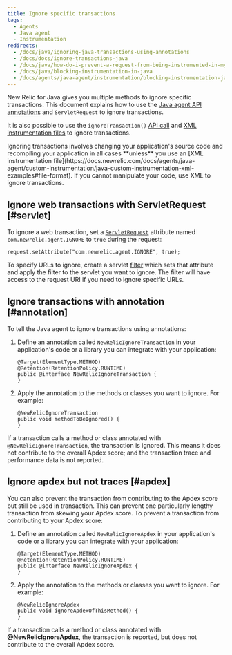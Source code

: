 ```yaml
---
title: Ignore specific transactions
tags:
  - Agents
  - Java agent
  - Instrumentation
redirects:
  - /docs/java/ignoring-java-transactions-using-annotations
  - /docs/docs/ignore-transactions-java
  - /docs/java/how-do-i-prevent-a-request-from-being-instrumented-in-my-java-server
  - /docs/java/blocking-instrumentation-in-java
  - /docs/agents/java-agent/instrumentation/blocking-instrumentation-java
---
```


New Relic for Java gives you multiple methods to ignore specific transactions. This document explains how to use the [Java agent API annotations](/docs/agents/java-agent/custom-instrumentation/java-agent-api) and `ServletRequest` to ignore transactions.

It is also possible to use the `ignoreTransaction()` [API call](http://newrelic.github.io/java-agent-api/javadoc/index.html?com/newrelic/api/agent/NewRelic.html) and [XML instrumentation files](/docs/agents/java-agent/custom-instrumentation/java-custom-instrumentation-xml-examples#file-format) to ignore transactions.

<Callout variant="important">
  Ignoring transactions involves changing your application's source code and recompiling your application in all cases **unless** you use an [XML instrumentation file](https://docs.newrelic.com/docs/agents/java-agent/custom-instrumentation/java-custom-instrumentation-xml-examples#file-format). If you cannot manipulate your code, use XML to ignore transactions.
</Callout>

## Ignore web transactions with ServletRequest [#servlet]

To ignore a web transaction, set a [`ServletRequest`](http://docs.oracle.com/javaee/6/api/javax/servlet/ServletRequest.html) attribute named `com.newrelic.agent.IGNORE` to `true` during the request:

```
request.setAttribute("com.newrelic.agent.IGNORE", true);
```

To specify URLs to ignore, create a servlet [filter](http://docs.oracle.com/javaee/6/api/javax/servlet/Filter.html) which sets that attribute and apply the filter to the servlet you want to ignore. The filter will have access to the request URI if you need to ignore specific URLs.

## Ignore transactions with annotation [#annotation]

To tell the Java agent to ignore transactions using annotations:

1. Define an annotation called `NewRelicIgnoreTransaction` in your application's code or a library you can integrate with your application:

   ```
   @Target(ElementType.METHOD)
   @Retention(RetentionPolicy.RUNTIME)
   public @interface NewRelicIgnoreTransaction {
   }
   ```
2. Apply the annotation to the methods or classes you want to ignore. For example:

   ```
   @NewRelicIgnoreTransaction
   public void methodToBeIgnored() {
   }
   ```

If a transaction calls a method or class annotated with `@NewRelicIgnoreTransaction`, the transaction is ignored. This means it does not contribute to the overall Apdex score; and the transaction trace and performance data is not reported.

## Ignore apdex but not traces [#apdex]

You can also prevent the transaction from contributing to the Apdex score but still be used in transaction. This can prevent one particularly lengthy transaction from skewing your Apdex score. To prevent a transaction from contributing to your Apdex score:

1. Define an annotation called `NewRelicIgnoreApdex` in your application's code or a library you can integrate with your application:

   ```
   @Target(ElementType.METHOD)
   @Retention(RetentionPolicy.RUNTIME)
   public @interface NewRelicIgnoreApdex {
   }
   ```
2. Apply the annotation to the methods or classes you want to ignore. For example:

   ```
   @NewRelicIgnoreApdex
   public void ignoreApdexOfThisMethod() {
   }
   ```

If a transaction calls a method or class annotated with **@NewRelicIgnoreApdex**, the transaction is reported, but does not contribute to the overall Apdex score.
